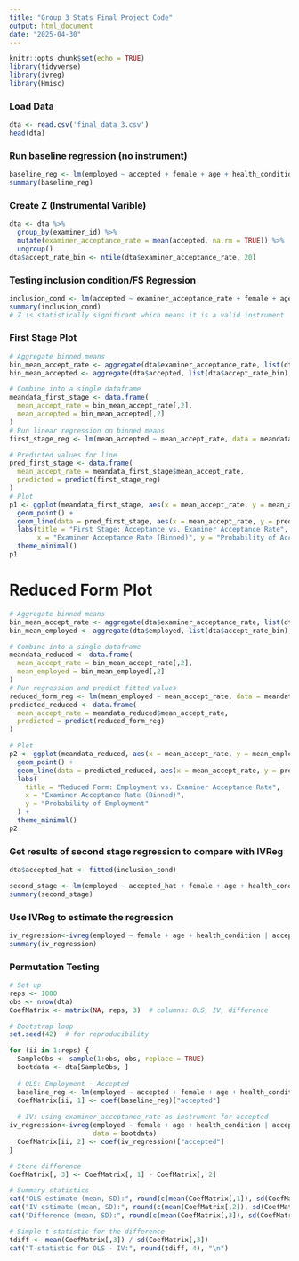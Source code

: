 ```yaml
---
title: "Group 3 Stats Final Project Code"
output: html_document
date: "2025-04-30"
---
```


```r
knitr::opts_chunk$set(echo = TRUE)
library(tidyverse)
library(ivreg)
library(Hmisc)
```

### Load Data
``` r
dta <- read.csv('final_data_3.csv')
head(dta)
```

### Run baseline regression (no instrument)

````r
baseline_reg <- lm(employed ~ accepted + female + age + health_condition, data = dta)
summary(baseline_reg)
````

### Create Z (Instrumental Varible)
``` r
dta <- dta %>% 
  group_by(examiner_id) %>% 
  mutate(examiner_acceptance_rate = mean(accepted, na.rm = TRUE)) %>% 
  ungroup()
dta$accept_rate_bin <- ntile(dta$examiner_acceptance_rate, 20)
```

### Testing inclusion condition/FS Regression
``` r
inclusion_cond <- lm(accepted ~ examiner_acceptance_rate + female + age + health_condition, data = dta)
summary(inclusion_cond)
# Z is statistically significant which means it is a valid instrument
```

### First Stage Plot 
``` r
# Aggregate binned means
bin_mean_accept_rate <- aggregate(dta$examiner_acceptance_rate, list(dta$accept_rate_bin), mean)
bin_mean_accepted <- aggregate(dta$accepted, list(dta$accept_rate_bin), mean)

# Combine into a single dataframe
meandata_first_stage <- data.frame(
  mean_accept_rate = bin_mean_accept_rate[,2],
  mean_accepted = bin_mean_accepted[,2]
)
# Run linear regression on binned means
first_stage_reg <- lm(mean_accepted ~ mean_accept_rate, data = meandata_first_stage)

# Predicted values for line
pred_first_stage <- data.frame(
  mean_accept_rate = meandata_first_stage$mean_accept_rate,
  predicted = predict(first_stage_reg)
)
# Plot
p1 <- ggplot(meandata_first_stage, aes(x = mean_accept_rate, y = mean_accepted)) +
  geom_point() +
  geom_line(data = pred_first_stage, aes(x = mean_accept_rate, y = predicted), color = "red") +
  labs(title = "First Stage: Acceptance vs. Examiner Acceptance Rate",
       x = "Examiner Acceptance Rate (Binned)", y = "Probability of Acceptance") +
  theme_minimal()
p1
```

# Reduced Form Plot
``` r
# Aggregate binned means
bin_mean_accept_rate <- aggregate(dta$examiner_acceptance_rate, list(dta$accept_rate_bin), mean)
bin_mean_employed <- aggregate(dta$employed, list(dta$accept_rate_bin), mean)

# Combine into a single dataframe
meandata_reduced <- data.frame(
  mean_accept_rate = bin_mean_accept_rate[,2],
  mean_employed = bin_mean_employed[,2]
)
# Run regression and predict fitted values
reduced_form_reg <- lm(mean_employed ~ mean_accept_rate, data = meandata_reduced)
predicted_reduced <- data.frame(
  mean_accept_rate = meandata_reduced$mean_accept_rate,
  predicted = predict(reduced_form_reg)
)

# Plot
p2 <- ggplot(meandata_reduced, aes(x = mean_accept_rate, y = mean_employed)) +
  geom_point() +
  geom_line(data = predicted_reduced, aes(x = mean_accept_rate, y = predicted), color = "blue") +
  labs(
    title = "Reduced Form: Employment vs. Examiner Acceptance Rate",
    x = "Examiner Acceptance Rate (Binned)",
    y = "Probability of Employment"
  ) +
  theme_minimal()
p2
```

### Get results of second stage regression to compare with IVReg
````r
dta$accepted_hat <- fitted(inclusion_cond)

second_stage <- lm(employed ~ accepted_hat + female + age + health_condition, data = dta)
summary(second_stage)
````

### Use IVReg to estimate the regression
````r
iv_regression<-ivreg(employed ~ female + age + health_condition | accepted | examiner_acceptance_rate, data = dta)
summary(iv_regression)
````

### Permutation Testing
``` r
# Set up
reps <- 1000
obs <- nrow(dta)
CoefMatrix <- matrix(NA, reps, 3)  # columns: OLS, IV, difference

# Bootstrap loop
set.seed(42)  # for reproducibility

for (ii in 1:reps) {
  SampleObs <- sample(1:obs, obs, replace = TRUE)
  bootdata <- dta[SampleObs, ]
  
  # OLS: Employment ~ Accepted
  baseline_reg <- lm(employed ~ accepted + female + age + health_condition, data = dta)
  CoefMatrix[ii, 1] <- coef(baseline_reg)["accepted"]
  
  # IV: using examiner_acceptance_rate as instrument for accepted
iv_regression<-ivreg(employed ~ female + age + health_condition | accepted | examiner_acceptance_rate,
                     data = bootdata)
  CoefMatrix[ii, 2] <- coef(iv_regression)["accepted"]
}

# Store difference
CoefMatrix[, 3] <- CoefMatrix[, 1] - CoefMatrix[, 2]

# Summary statistics
cat("OLS estimate (mean, SD):", round(c(mean(CoefMatrix[,1]), sd(CoefMatrix[,1])), 4), "\n")
cat("IV estimate (mean, SD):", round(c(mean(CoefMatrix[,2]), sd(CoefMatrix[,2])), 4), "\n")
cat("Difference (mean, SD):", round(c(mean(CoefMatrix[,3]), sd(CoefMatrix[,3])), 4), "\n")

# Simple t-statistic for the difference
tdiff <- mean(CoefMatrix[,3]) / sd(CoefMatrix[,3])
cat("T-statistic for OLS - IV:", round(tdiff, 4), "\n")


```







